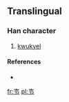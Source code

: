 ==Translingual==

===Han character===
{{Han char|rn=33|rad=士|as=02|sn=5|four=|canj=土尸中 (GSL)}}

# [[kwukyel]]

====References====
* {{Han ref|kx=0243.011|dkj=05641|dj=0363.151|hdz=10417.121|uh=58ED|ud=22765}}

[[fr:壭]]
[[pl:壭]]